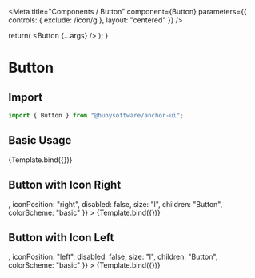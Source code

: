 

<Meta
  title="Components / Button"
  component={Button}
  parameters={{
    controls: {
      exclude: /icon/g
    },
    layout: "centered"
  }}
/>

  return(
    <Button {...args} />
  );
}

# Button

## Import

```javascript
import { Button } from "@buoysoftware/anchor-ui";
```

## Basic Usage

<Canvas>
  <Story
    name="Basic"
    args={{
      disabled: false,
      size: "l",
      children: "Button",
      colorScheme: "basic" 
    }}
  >
    {Template.bind({})}
  </Story>
</Canvas>

## Button with Icon Right

<Canvas>
  <Story
    name="Icon Right"
    args={{
      icon: <NavArrowDown />,
      iconPosition: "right",
      disabled: false,
      size: "l",
      children: "Button",
      colorScheme: "basic" 
    }}
  >
    {Template.bind({})}
  </Story>
</Canvas>

## Button with Icon Left

<Canvas>
  <Story
    name="Icon Left"
    args={{
      icon: <NavArrowLeft />,
      iconPosition: "left",
      disabled: false,
      size: "l",
      children: "Button",
      colorScheme: "basic"
    }}
  >
    {Template.bind({})}
  </Story>
</Canvas>

